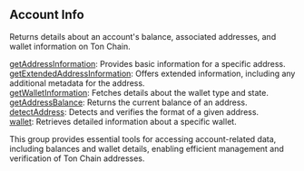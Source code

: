 
<Meta
  title="Ton accounts info| dRPC"
/>

## Account Info

Returns details about an account's balance, associated addresses, and wallet information on Ton Chain.

[getAddressInformation](/ton-api/accountinfo/getAddressInformation): Provides basic information for a specific address. \
[getExtendedAddressInformation](/ton-api/accountinfo/getExtendedAddressInformation): Offers extended information, including any additional metadata for the address. \
[getWalletInformation](/ton-api/accountinfo/getWalletInformation): Fetches details about the wallet type and state. \
[getAddressBalance](/ton-api/accountinfo/getAddressBalance): Returns the current balance of an address. \
[detectAddress](/ton-api/accountinfo/detectAddress): Detects and verifies the format of a given address. \
[wallet](/ton-api/accountinfo/wallet): Retrieves detailed information about a specific wallet.

This group provides essential tools for accessing account-related data, including balances and wallet details, enabling efficient management and verification of Ton Chain addresses.

<Space h={16} />
<GetStarted />
